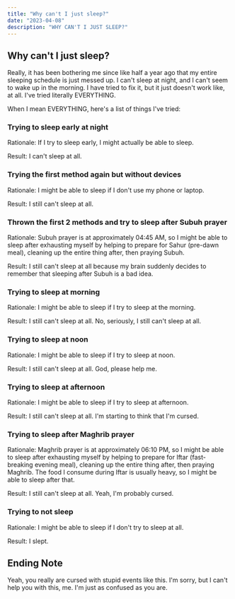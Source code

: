 ```yaml
---
title: "Why can't I just sleep?"
date: "2023-04-08"
description: "WHY CAN'T I JUST SLEEP?"
---
```


## Why can't I just sleep?

Really, it has been bothering me since like half a year ago that my entire
sleeping schedule is just messed up. I can't sleep at night, and I can't
seem to wake up in the morning. I have tried to fix it, but it just doesn't
work like, at all. I've tried literally EVERYTHING.

When I mean EVERYTHING, here's a list of things I've tried:

### Trying to sleep early at night

Rationale: If I try to sleep early, I might actually be able to sleep.

Result: I can't sleep at all.

### Trying the first method again but without devices

Rationale: I might be able to sleep if I don't use my phone or laptop.

Result: I still can't sleep at all.

### Thrown the first 2 methods and try to sleep after Subuh prayer

Rationale: Subuh prayer is at approximately 04:45 AM, so I might be able to sleep after exhausting myself by helping
to prepare for Sahur (pre-dawn meal), cleaning up the entire thing after, then praying Subuh.

Result: I still can't sleep at all because my brain suddenly decides to remember that
sleeping after Subuh is a bad idea.

### Trying to sleep at morning

Rationale: I might be able to sleep if I try to sleep at the morning.

Result: I still can't sleep at all. No, seriously, I still can't sleep at all.

### Trying to sleep at noon

Rationale: I might be able to sleep if I try to sleep at noon.

Result: I still can't sleep at all. God, please help me.

### Trying to sleep at afternoon

Rationale: I might be able to sleep if I try to sleep at afternoon.

Result: I still can't sleep at all. I'm starting to think that I'm cursed.

### Trying to sleep after Maghrib prayer

Rationale: Maghrib prayer is at approximately 06:10 PM, so I might be able to sleep after exhausting myself by helping
to prepare for Iftar (fast-breaking evening meal), cleaning up the entire thing after, then praying Maghrib. The food
I consume during Iftar is usually heavy, so I might be able to sleep after that.

Result: I still can't sleep at all. Yeah, I'm probably cursed.

### Trying to not sleep

Rationale: I might be able to sleep if I don't try to sleep at all.

Result: I slept.

## Ending Note

Yeah, you really are cursed with stupid events like this. I'm sorry, but I
can't help you with this, me. I'm just as confused as you are.
